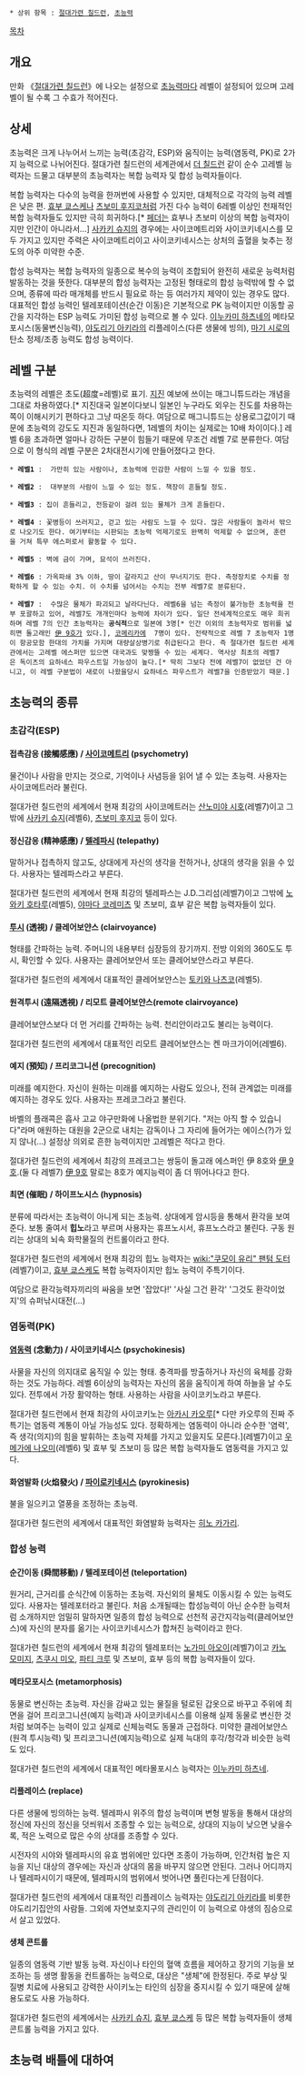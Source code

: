  * 상위 항목 : [[절대가련 칠드런]], [[초능력]]

[[목차]]

== 개요 ==
만화 《[[절대가련 칠드런]]》에 나오는 설정으로 [[초능력]]마다 레벨이 설정되어 있으며 고레벨이 될 수록 그 수효가 적어진다.

== 상세 ==
초능력은 크게 나누어서 느끼는 능력(초감각, ESP)와 움직이는 능력(염동력, PK)로 2가지 능력으로 나뉘어진다. 절대가련 칠드런의 세계관에서 [[더 칠드런]] 같이 순수 고레벨 능력자는 드물고 대부분의 초능력자는 복합 능력자 및 합성 능력자들이다.

복합 능력자는 다수의 능력을 한꺼번에 사용할 수 있지만, 대체적으로 각각의 능력 레벨은 낮은 편. [[효부 쿄스케]]나 [[츠보미 후지코]]처럼 가진 다수 능력이 6레벨 이상인 천재적인 복합 능력자들도 있지만 극히 희귀하다.[* [[페더]]는 효부나 츠보미 이상의 복합 능력자이지만 인간이 아니라서...] [[사카키 슈지]]의 경우에는 사이코메트리와 사이코키네시스를 모두 가지고 있지만 주력은 사이코메트리이고 사이코키네시스는 상처의 출혈을 늦추는 정도의 아주 미약한 수준.

합성 능력자는 복합 능력자의 일종으로 복수의 능력이 조합되어 완전히 새로운 능력처럼 발동하는 것을 뜻한다. 대부분의 합성 능력자는 고정된 형태로의 합성 능력밖에 할 수 없으며, 종류에 따라 매개체를 반드시 필요로 하는 등 여러가지 제약이 있는 경우도 많다. 대표적인 합성 능력인 텔레포테이션(순간 이동)은 기본적으로 PK 능력이지만 이동할 공간을 지각하는 ESP 능력도 가미된 합성 능력으로 볼 수 있다. [[이누카미 하츠네]]의 메타모포시스(동물변신능력), [[야도리기 아키라]]의 리플레이스(다른 생물에 빙의), [[마기 시로]]의 탄소 정제/조종 능력도 합성 능력이다.

== 레벨 구분 ==
초능력의 레벨은 초도(超度=레벨)로 표기. [[지진]] 예보에 쓰이는 매그니튜드라는 개념을 그대로 차용하였다.[* 지진대국 일본이다보니 일본인 누구라도 외우는 진도를 차용하는쪽이 이해시키기 편하다고 그냥 따온듯 하다. 여담으로 매그니튜드는 상용로그값이기 때문에 초능력의 강도도 지진과 동일하다면, 1레벨의 차이는 실제로는 10배 차이이다.] 레벨 6을 초과하면 얼마나 강하든 구분이 힘들기 때문에 무조건 레벨 7로 분류한다.
여담으로 이 형식의 레벨 구분은 2차대전시기에 만들어졌다고 한다.

 * '''레벨1''' :  가만히 있는 사람이나, 초능력에 민감한 사람이 느낄 수 있을 정도.

 * '''레벨2''' :  대부분의 사람이 느낄 수 있는 정도. 책장이 흔들릴 정도.

 * '''레벨3''' : 집이 흔들리고, 전등같이 걸려 있는 물체가 크게 흔들린다.

 * '''레벨4''' : 꽃병등이 쓰러지고, 걷고 있는 사람도 느낄 수 있다. 많은 사람들이 놀라서 밖으로 나오기도 한다. 여기부터는 시판되는 초능력 억제기로도 완벽히 억제할 수 없으며, 훈련을 거쳐 특무 에스퍼로서 활동할 수 있다.

 * '''레벨5''' : 벽에 금이 가며, 묘석이 쓰러진다.

 * '''레벨6''' : 가옥파쇄 3% 이하, 땅이 갈라지고 산이 무너지기도 한다. 측정장치로 수치를 정확하게 할 수 있는 수치. 이 수치를 넘어서는 수치는 전부 레벨7로 분류된다.

 * '''레벨7''' :  수많은 물체가 파괴되고 날라다닌다. 레벨6을 넘는 측정이 불가능한 초능력을 전부 포괄하고 있어, 레벨7도 개개인마다 능력에 차이가 있다. 일단 전세계적으로도 매우 희귀하며 레벨 7의 인간 초능력자는 '''공식적'''으로 일본에 3명[* 인간 이외의 초능력자로 범위를 넓히면 돌고래인 [[伊 9호]]가 있다.], [[코메리카]]에  7명이 있다. 전략적으로 레벨 7 초능력자 1명이 항공모함 한대의 가치를 가지며 대량살상병기로 취급된다고 한다. 즉 절대가련 칠드런 세계관에서는 고레벨 에스퍼만 있으면 대국과도 맞짱뜰 수 있는 세계다. 역사상 최초의 레벨7은 독이츠의 요하네스 파우스트일 가능성이 높다.[* 딱히 그보다 전에 레벨7이 없었던 건 아니고, 이 레벨 구분법이 새로이 나왔을당시 요하네스 파우스트가 레벨7을 인증받았기 때문.]

== 초능력의 종류 ==
=== 초감각(ESP) ===
====  접촉감응 (接觸感應) / [[사이코메트리]] (psychometry) ====
물건이나 사람을 만지는 것으로, 기억이나 사념등을 읽어 낼 수 있는 초능력. 사용자는 사이코메트러라 불린다.

절대가련 칠드런의 세계에서 현재 최강의 사이코메트러는 [[산노미야 시호]](레벨7)이고 그밖에 [[사카키 슈지]](레벨6), [[츠보미 후지코]] 등이 있다.
==== 정신감응 (精神感應) / [[텔레파시]] (telepathy) ====
말하거나 접촉하지 않고도, 상대에게 자신의 생각을 전하거나, 상대의 생각을 읽을 수 있다. 사용자는 텔레파스라고 부른다.

절대가련 칠드런의 세계에서 현재 최강의 텔레파스는 J.D.그리섬(레벨7)이고 그밖에 [[노와키 호타루]](레벨5), [[야마다 코레미츠]] 및 츠보미, 효부 같은 복합 능력자들이 있다.
==== [[투시]] (透視) / 클레어보얀스 (clairvoyance) ====
형태를 간파하는 능력. 주머니의 내용부터 심장등의 장기까지. 전방 이외의 360도도 투시, 확인할 수 있다. 사용자는 클레어보얀서 또는 클레어보얀스라고 부른다.

절대가련 칠드런의 세계에서 대표적인 클레어보얀스는 [[토키와 나츠코]](레벨5).
==== 원격투시 (遠隔透視) / 리모트 클레어보얀스(remote clairvoyance) ====
클레어보얀스보다 더 먼 거리를 간파하는 능력. 천리안이라고도 불리는 능력이다.

절대가련 칠드런의 세계에서 대표적인 리모트 클레어보얀스는 켄 마크가이어(레벨6).

==== 예지 (預知) / 프리코그니션 (precognition) ====
미래를 예지한다. 자신이 원하는 미래를 예지하는 사람도 있으나, 전혀 관계없는 미래를 예지하는 경우도 있다. 사용자는 프레코그라고 불린다.

바벨의 플래콕은 흡사 고교 야구만화에 나올법한 분위기다. "저는 아직 할 수 있습니다"라며 애원하는 대원을 2군으로 내치는 감독이나 그 자리에 들어가는 에이스(?)가 있지 않나(…) 설정상 의외로 흔한 능력이지만 고레벨은 적다고 한다.

절대가련 칠드런의 세계에서 최강의 프레코그는 쌍둥이 돌고래 에스퍼인 伊 8호와 [[伊 9호]].(둘 다 레벨7) [[伊 9호]] 말로는 8호가 예지능력이 좀 더 뛰어나다고 한다.
==== 최면 (催眠) / 하이프노시스 (hypnosis) ====
분류에 따라서는 초능력이 아니게 되는 초능력. 상대에게 암시등을 통해서 환각을 보여준다. 보통 줄여서 '''힙노'''라고 부르며 사용자는 휴프노시서, 휴프노스라고 불린다. 구동 원리는 상대의 뇌속 화학물질의 컨트롤이라고 한다.

절대가련 칠드런의 세계에서 현재 최강의 힙노 능력자는 [[wiki:"쿠모이 유리" 팬텀 도터]](레벨7)이고, [[효부 쿄스케]]도 복합 능력자이지만 힙노 능력이 주특기이다.

여담으로 환각능력자끼리의 싸움을 보면 '잡았다!' '사실 그건 환각' '그것도 환각이었지'의 슈퍼낚시대전(...) 

=== 염동력(PK) ===
==== [[염동력]] (念動力) / 사이코키네시스 (psychokinesis) ====
사물을 자신의 의지대로 움직일 수 있는 형태. 충격파를 방출하거나 자신의 육체를 강화하는 것도 가능하다. 레벨 6이상의 능력자는 자신의 몸을 움직이게 하여 하늘을 날 수도 있다. 전투에서 가장 활약하는 형태. 사용하는 사람을 사이코키노라고 부른다.

절대가련 칠드런에서 현재 최강의 사이코키노는 [[아카시 카오루]][* 다만 카오루의 진짜 주특기는 염동력 계통이 아닐 가능성도 있다. 정확하게는 염동력이 아니라 순수한 '염력', 즉 생각(의지)의 힘을 발휘하는 초능력 자체를 가지고 있을지도 모른다.](레벨7)이고 [[우메가에 나오미]](레벨6) 및 효부 및 츠보미 등 많은 복합 능력자들도 염동력을 가지고 있다.
==== 화염발화 (火焰發火) / [[파이로키네시스]] (pyrokinesis) ====
불을 일으키고 열풍을 조정하는 초능력.

절대가련 칠드런의 세계에서 대표적인 화염발화 능력자는 [[히노 카가리]].

=== 합성 능력 ===
==== 순간이동 (舜間移動) / 텔레포테이션 (teleportation) ====
원거리, 근거리를 순식간에 이동하는 초능력. 자신외의 물체도 이동시킬 수 있는 능력도 있다. 사용자는 텔레포터라고 불린다. 처음 소개될때는 합성능력이 아닌 순수한 능력처럼 소개하지만 엄밀히 말하자면 일종의 합성 능력으로 선천적 공간지각능력(클레어보얀스)에 자신의 분자를 옮기는 사이코키네시스가 합쳐진 능력이라고 한다.

절대가련 칠드런의 세계에서 현재 최강의 텔레포터는 [[노가미 아오이]](레벨7)이고 [[카노 모미지]], [[츠쿠시 미오]], [[파티 크루]] 및 츠보미, 효부 등의 복합 능력자들이 있다.
==== 메타모포시스 (metamorphosis) ====
동물로 변신하는 초능력. 자신을 감싸고 있는 물질을 털로된 갑옷으로 바꾸고 주위에 최면을 걸어 프리코그니션(예지 능력)과 사이코키네시스를 이용해 실제 동물로 변신한 것처럼 보여주는 능력이 있고 실제로 신체능력도 동물과 근접하다. 미약한 클레어보얀스(원격 투시능력) 및 프리코그니션(예지능력)으로 실제 늑대의 후각/청각과 비슷한 능력도 있다.

절대가련 칠드런의 세계에서 대표적인 메타몰포시스 능력자는 [[이누카미 하츠네]].
==== 리플레이스 (replace) ====
다른 생물에 빙의하는 능력. 텔레파시 위주의 합성 능력이며 변형 발동을 통해서 대상의 정신에 자신의 정신을 덧씌워서 조종할 수 있는 능력으로, 상대의 지능이 낮으면 낮을수록, 적은 노력으로 많은 수의 상대를 조종할 수 있다.

시전자의 시야와 텔레파시의 유효 범위에만 있다면 조종이 가능하며, 인간처럼 높은 지능을 지닌 대상의 경우에는 자신과 상대의 몸을 바꾸지 않으면 안된다. 그러나 어디까지나 텔레파시이기 때문에, 텔레파시의 범위에서 벗어나면 풀린다는게 단점이다.

절대가련 칠드런의 세계에서 대표적인 리플레이스 능력자는 [[야도리기 아키라]]를 비롯한 야도리기집안의 사람들. 그외에 자연보호지구의 관리인이 이 능력으로 야생의 짐승으로서 살고 있었다.
==== 생체 콘트롤 ====
일종의 염동력 기반 발동 능력. 자신이나 타인의 혈액 흐름을 제어하고 장기의 기능을 보조하는 등 생명 활동을 컨트롤하는 능력으로, 대상은 "생체"에 한정된다. 주로 부상 및 질병 치료에 사용되고 강력한 사이키노는 타인의 심장을 중지시킬 수 있기 때문에 살해 용도로도 사용 가능하다.

절대가련 칠드런의 세계에서는 [[사카키 슈지]], [[효부 쿄스케]] 등 많은 복합 능력자들이 생체 콘트롤 능력을 가지고 있다.

== 초능력 배틀에 대하여 ==

